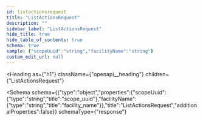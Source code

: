 ```yaml
---
id: listactionsrequest
title: "ListActionsRequest"
description: ""
sidebar_label: "ListActionsRequest"
hide_title: true
hide_table_of_contents: true
schema: true
sample: {"scopeUuid":"string","facilityName":"string"}
custom_edit_url: null
---
```



<Heading
  as={"h1"}
  className={"openapi__heading"}
  children={"ListActionsRequest"}
>
</Heading>





<Schema
  schema={{"type":"object","properties":{"scopeUuid":{"type":"string","title":"scope_uuid"},"facilityName":{"type":"string","title":"facility_name"}},"title":"ListActionsRequest","additionalProperties":false}}
  schemaType={"response"}
>
  
</Schema>
            